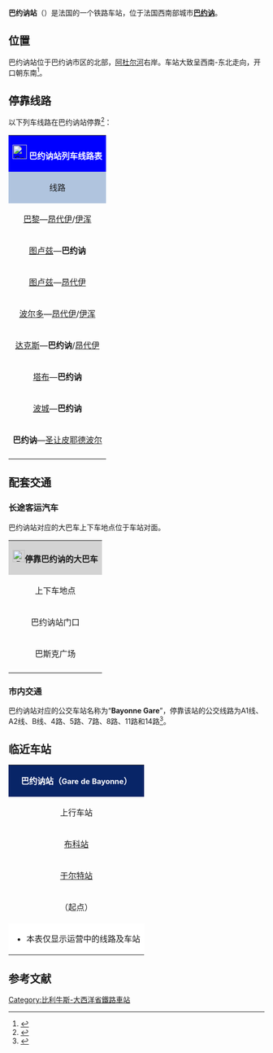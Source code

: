 {{noteTA
|G1=交通
|G2=法國地名
|1=zh-cn:公交;zh-tw:公車;zh-hk:巴士;zh-sg:巴士;zh-my:巴士;zh-mo:巴士;
|2=zh-hans:快速公交;zh-hk:巴士快速交通;zh-tw:快捷巴士;
}}
{{Infobox station
| name          =[[File:Sncf-logo.svg|32x32px]]巴约讷站<br>Gare de Bayonne
| type          = [[法国铁路|法国铁路]]
| image = File:Gare de Bayonne-2012.jpg
|image_caption = 巴约讷站
| address       = {{FRA}}[[比利牛斯-大西洋省|比利牛斯-大西洋省]][[巴约讷|巴约讷]]
| latd          = 43
| latm          = 29
| lats          = 50
| latNS         = N
| longd         = 1
| longm         = 28
| longs         = 12
| longEW        = E
| operator = [[File:Sncf-logo.svg|32x32px]]
| coordinates_display = yes
| iso_region    = FR
| line          = 
* [[波尔多－伊伦铁路|波尔多－伊伦铁路]]
* [[图卢兹－巴约讷铁路|图卢兹－巴约讷铁路]]
* [[巴约讷－圣让皮耶德波尔铁路|巴约讷－圣让皮耶德波尔铁路]]
* 巴约讷港口铁路
| platform      = 3
| tracks        = 4
| elevation = 5米
| opened        = 1855年3月25日
| rebuilt = 
| status = 使用中
| closed        = 
| passengers= 约82.1万人次<ref>{{Cite web|url=https://ressources.data.sncf.com/explore/dataset/frequentation-gares/?sort=voyageurs_2014&q=bayonne|title=Fréquentation en gares|accessdate=2016-11-13|author=SNCF|date=|language=法语|publisher=SNCF Open Data|archive-date=2019-09-13|archive-url=https://web.archive.org/web/20190913150204/https://ressources.data.sncf.com/explore/dataset/frequentation-gares/?sort=voyageurs_2014&q=bayonne|dead-url=no}}</ref>
| pass_year= 2015年
| station_type = 客运车站，兼办货运业务
| connections = 
* 巴约讷-昂格莱-比亚里茨城市圈公共交通
* {{link-fr|大西洋-比利牛斯省城际客运|Transports 64}}
* Eurolines
* Isilines
| route_map =
| map_locator   = 
| note =
}}

'''巴约讷站'''（{{lang-fr|Gare de Bayonne}}）是法国的一个铁路车站，位于法国西南部城市'''[[巴约讷|巴约讷]]'''。

==位置==

巴约讷站位于巴约讷市区的北部，[[阿杜尔河|阿杜尔河]]右岸。车站大致呈西南-东北走向，开口朝东南<ref>{{Cite web|url=http://www.ter.sncf.com/aquitaine/gares/87673004/Bayonne/pratique|title=巴约讷站实用信息及实时列车时刻表|accessdate=2016-06-18|author=SNCF|date=|language=法语|publisher=TER Aquitaine|archive-date=2016-09-30|archive-url=https://web.archive.org/web/20160930012630/http://www.ter.sncf.com/aquitaine/gares/87673004/Bayonne/pratique|dead-url=no}}</ref>。

== 停靠线路 ==

{{动态列表|最后更新时间：2016年6月18日。本章节内容仅供参考，不排除因施工或罢工而引发的临时性变更。欢迎修正和补充}}

以下列车线路在巴约讷站停靠<ref>{{Cite web|url=http://www.sncf.com/fr/gare/horaires/bayonne|title=巴约讷站实时列车时刻表|accessdate=|author=SNCF|date=|language=法语|publisher=SNCF|archive-date=2016-09-27|archive-url=https://web.archive.org/web/20160927164017/http://www.sncf.com/fr/gare/horaires/bayonne|dead-url=no}}</ref>：

{| class="wikitable mw-collapsible" 
|colspan="5" style="background:#0000FF" align="center" |[[File:Sncf-logo.svg|28x28px]] <font color=#FFFFFF>'''巴约讷站列车线路表'''</font>
|-
!style="background:#B0C4DE"| 线路
!style="background:#B0C4DE"|车种
!style="background:#B0C4DE"|上一站
!style="background:#B0C4DE"|下一站
!style="background:#B0C4DE"|大致运行频率{{noteTag|name=noteA}}
|-
|[[巴黎蒙帕纳斯站|巴黎]]—[[昂代伊站|昂代伊]]/[[伊浑站|伊浑]]
| rowspan="1" align="center" |'''[[TGV|TGV]]'''/'''iDTGV'''
|[[达克斯站|达克斯]]
|[[比亚里茨站|比亚里茨]]
|每天4趟左右
|-
|[[图卢兹马塔比奥站|图卢兹]]—'''巴约讷'''
| rowspan="2" align="center" |'''[http://www.sncf.com/fr/trains/intercites/lignes-jour/hendaye-toulouse INTERCITÉS] {{Wayback|url=http://www.sncf.com/fr/trains/intercites/lignes-jour/hendaye-toulouse |date=20180222115613 }}'''
|[[奥尔特茨站|奥尔特茨]]
|（终点）
|每天2趟
|-
|[[图卢兹马塔比奥站|图卢兹]]—[[昂代伊站|昂代伊]]
|[[奥尔特茨站|奥尔特茨]]
|[[比亚里茨站|比亚里茨]]
|每天1趟
|-
|[[波尔多圣让站|波尔多]]—[[昂代伊站|昂代伊]]/[[伊浑站|伊浑]]
| rowspan="5" align="center"|[[File:Logo_TER.svg|37x37px]]
|[[圣万森德提戈斯站|圣万森德提戈斯]]
|[[比亚里茨站|比亚里茨]]
|每天5趟左右
|-
|[[达克斯站|达克斯]]—'''巴约讷'''/[[昂代伊站|昂代伊]]
|[[布科站|布科]]
|（终点）/[[比亚里茨站|比亚里茨]]
|每天4趟左右
|-
|[[塔布站|塔布]]—'''巴约讷'''
|[[于尔特站|于尔特]]
|（终点）
|每天1趟
|-
|[[波城站|波城]]—'''巴约讷'''
|[[于尔特站|于尔特]]
|（终点）
|每天3趟左右
|-
|'''巴约讷'''—[[圣让皮耶德波尔站|圣让皮耶德波尔]]
|（起点）
|[[维勒弗朗克站|维勒弗朗克]]/[[于斯塔里茨站|于斯塔里茨]]
|每天3~5趟
|-
|colspan="5" style="background:#FFFFFF"|{{noteFoot|1=
{{noteTag|name=noteA|1=在本栏中，往返1次为"1趟"；除特别标明外，其数据仅工作日有效，周末及节假日列车数量可能会减少}}
}}
|}

==配套交通==

===长途客运汽车===

巴约讷站对应的大巴车上下车地点位于车站对面。

{| class="wikitable mw-collapsible" 
|colspan="3" align="center"  style="background:#D3D3D3" |[[File:BSicon_BUS.svg|24x24px]]'''停靠巴约讷的大巴车'''
|-
!align="center" |上下车地点
!align="center" |运营单位
!align="center" |主要目的地{{noteTag|name=noteA}}
|-
| rowspan="4" align="center" |巴约讷站门口
|align="center" |Eurolines
|[[巴黎|巴黎]]、[[雷恩|雷恩]]、[[南特|南特]]、[[拉罗谢尔|拉罗谢尔]]、[[波尔多|波尔多]]、[[布尔戈斯|布尔戈斯]]、[[毕尔巴鄂|毕尔巴鄂]]（''可联程中转前往[[西班牙|西班牙]]各地''）
|-
|align="center" |Isilines
|[[巴黎|巴黎]]、[[奥尔良|奥尔良]]、[[图尔|图尔]]、[[圣特|圣特]]、[[尼奥尔|尼奥尔]]、[[波尔多|波尔多]]、[[波城|波城]]、[[塔布|塔布]]、[[图卢兹|图卢兹]]
|-
|align="center" |{{link-fr|比利牛斯-大西洋省城际客运|Transports 64}}<br>Transport 64
|[[塔尔代特索罗吕_(比利牛斯-大西洋省)|塔尔代-索尔吕]]、[[莫莱翁利沙尔_(比利牛斯-大西洋省)|莫莱昂-里沙尔]]、[[埃斯佩莱特|埃斯佩莱特]]、[[拉巴斯蒂德克莱朗克|拉巴斯蒂德克莱朗斯]]、[[阿尔康盖|阿尔康盖]]、[[康博莱班|康博莱班]]<ref>{{Cite web|url=http://www.transports64.fr/IMG/pdf/plan_reseau_transports64.pdf|title=比利牛斯-大西洋省城际客运线路地图查询|accessdate=2016-06-18|author=比利牛斯-大西洋省城际客运线路公司|date=|language=法语|publisher=|archive-url=https://web.archive.org/web/20160418052310/http://www.transports64.fr/IMG/pdf/plan_reseau_transports64.pdf|archive-date=2016-04-18|dead-url=yes}}</ref>{{noteTag|name=noteC}}
|-
|align="center" |[[SNCF|SNCF]]
|（''当某条铁路线施工或罢工时，SNCF可能会提供途径该线路沿途站点的大巴车''{{noteTag|name=noteB}}）
|-
|rowspan="2" align="center"|巴斯克广场{{noteTag|name=noteD}}
|align="center" |Flixbus
|[[巴黎|巴黎]]、[[图尔|图尔]]、[[普瓦捷|普瓦捷]]、[[波尔多|波尔多]]、[[蒙彼利埃|蒙彼利埃]]、[[图卢兹|图卢兹]]、[[塔布|塔布]]、[[波城|波城]]
|-
|align="center"|朗德省城际客运<br>[http://www.rdtl.fr/file_autre/JANVIER%202016/TRANSLANDE_22924_007.pdf XL'R]{{Dead link|date=2018年9月 |bot=InternetArchiveBot |fix-attempted=yes }}
|[[达克斯站|达克斯]]、[[苏斯通_(朗德省)|苏斯通]]、[[比阿尔罗特|比阿尔罗特]]{{noteTag|name=noteC}}
|-
|colspan="3" style="background:#FFFFFF"|{{noteFoot|1=
{{noteTag|name=noteA|1=本栏不包括可以联程中转前往的目的地}}
{{noteTag|name=noteB|1=其车票可与SNCF的同线路车票通用}}
{{noteTag|name=noteC|1=部分城际客运线路仅周一至五开行}}
{{noteTag|name=noteD|1=位于巴约讷市区内，阿杜尔河左岸，距离巴约讷站大约400米}}
}}
|}

===市内交通===

巴约讷站对应的公交车站名称为“'''Bayonne Gare'''”，停靠该站的公交线路为A1线、A2线、B线、4路、5路、7路、8路、11路和14路<ref>{{Cite web|url=http://www.chronoplus.eu/ftp/documents/Chronoplus_Plan_fev-2016.pdf|title=巴约讷-昂格莱-比亚里茨城市圈公交线路地图查询|accessdate=2016-06-18|author=Chronoplus（巴斯克-阿杜尔湾城市圈公共交通公司）|date=|language=法语|publisher=Chronoplus}}{{Dead link|date=2020年5月 |bot=InternetArchiveBot |fix-attempted=yes }}</ref>。

==临近车站==

{|class="wikitable mw-collapsible" style="margin: 0 auto; width:42em;"
|colspan="3" style="background:#082567" align="center"|<font color=#FFFFFF>'''巴约讷站（<span style="font-size:11pt;">Gare de Bayonne</span>）'''</font>
|-
!上行车站
!线路
!下行车站
|-
|align="center" |[[布科站|布科站]]
|align="center" |'''[[波尔多－伊伦铁路|波尔多－伊伦铁路]]'''
|align="center" |[[比亚里茨站|比亚里茨站]]
|-
|align="center" |[[于尔特站|于尔特站]]
|align="center" |'''[[图卢兹－巴约讷铁路|图卢兹－巴约讷铁路]]'''
|align="center" |（终点）
|-
|align="center" |（起点）
|align="center" |'''[[巴约讷－圣让皮耶德波尔铁路|巴约讷－圣让皮耶德波尔铁路]]'''
|align="center" |[[维勒弗朗克站|维勒弗朗克站]]
|-
|colspan="3" style="background:#FFFFFF"|
*本表仅显示运营中的线路及车站
|}

== 参考文献 ==
{{Reflist}}

{{法国主要火车站列表}}

[[Category:比利牛斯-大西洋省鐵路車站|Category:比利牛斯-大西洋省鐵路車站]]